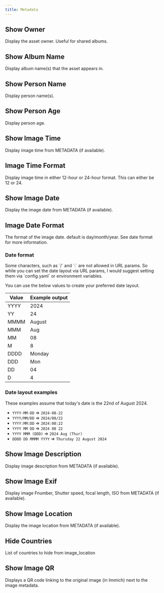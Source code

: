 ```yaml
---
title: Metadata
---
```



## Show Owner

  Display the asset owner. Useful for shared albums.

  <Settings
     config="show_owner"
     env="KIOSK_SHOW_OWNER"
     value="bool"
    defaultValue="false" />

## Show Album Name

  Display album name(s) that the asset appears in.

  <Settings
     config="show_album_name"
     env="KIOSK_SHOW_ALBUM_NAME"
     value="bool"
    defaultValue="false" />

## Show Person Name

  Display person name(s).

  <Settings
     config="show_person_name"
     env="KIOSK_SHOW_PERSON_NAME"
     value="bool"
    defaultValue="false" />

## Show Person Age

  Display person age.

  <Settings
     config="show_person_age"
     env="KIOSK_SHOW_PERSON_AGE"
     value="bool"
    defaultValue="false" />

## Show Image Time

  Display image time from METADATA (if available).

  <Settings
     config="show_image_time"
     env="KIOSK_SHOW_IMAGE_TIME"
     value="bool"
    defaultValue="false" />

## Image Time Format

  Display image time in either 12-hour or 24-hour format. This can either be 12 or 24.

  <Settings
     config="image_time_format"
     env="KIOSK_IMAGE_TIME_FORMAT"
     value="12 | 24"
    defaultValue="24" />

## Show Image Date

  Display the image date from METADATA (if available).

  <Settings
     config="show_image_date"
     env="KIOSK_SHOW_IMAGE_DATE"
     value="bool"
    defaultValue="false" />

## Image Date Format

  The format of the image date. default is day/month/year. See date format for more information.

  <Settings
     config="image_date_format"
     env="KIOSK_IMAGE_DATE_FORMAT"
     value="string"
    defaultValue="DD/MM/YYYY" />


### Date format

<Aside type="note">
 Some characters, such as `/` and `:` are not allowed in URL params.
 So while you can set the date layout via URL params, I would suggest setting them via `config.yaml` or environment variables.
</Aside>

You can use the below values to create your preferred date layout.

| **Value**   | **Example output**  |
|-------------|--------------|
| YYYY        | 2024         |
| YY          | 24           |
| MMMM        | August       |
| MMM         | Aug          |
| MM          | 08           |
| M           | 8            |
| DDDD        | Monday       |
| DDD         | Mon          |
| DD          | 04           |
| D           | 4            |

### Date layout examples
These examples assume that today's date is the 22nd of August 2024.

* `YYYY-MM-DD`        => `2024-08-22`
* `YYYY/MM/DD`        => `2024/08/22`
* `YYYY:MM:DD`        => `2024:08:22`
* `YYYY MM DD`        => `2024 08 22`
* `YYYY MMM (DDD)`    => `2024 Aug (Thur)`
* `DDDD DD MMMM YYYY` => `Thursday 22 August 2024`


## Show Image Description

  Display image description from METADATA (if available).

  <Settings
     config="show_image_description"
     env="KIOSK_SHOW_IMAGE_DESCRIPTION"
     value="bool"
    defaultValue="false" />

## Show Image Exif

  Display image Fnumber, Shutter speed, focal length, ISO from METADATA (if available).

  <Settings
     config="show_image_exif"
     env="KIOSK_SHOW_IMAGE_EXIF"
     value="bool"
    defaultValue="false" />

## Show Image Location

  Display the image location from METADATA (if available).

  <Settings
     config="show_image_location"
     env="KIOSK_SHOW_IMAGE_LOCATION"
     value="bool"
    defaultValue="false" />

## Hide Countries

  List of countries to hide from image_location

  <Settings
     config="hide_countries"
     env="KIOSK_HIDE_COUNTRIES"
     value="[]string"
    defaultValue="[]" />


## Show Image QR <Badge text="New" variant="note" />

  Displays a QR code linking to the original image (in Immich) next to the image metadata.

  <Settings
     config="show_image_qr"
     env="KIOSK_SHOW_IMAGE_QR"
     value="bool"
    defaultValue="false" />
